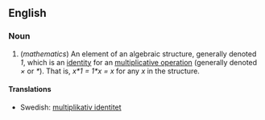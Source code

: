 ==English==

===Noun===

#(''mathematics'') An element of an algebraic structure, generally denoted ''1'', which is an [[identity]] for an [[multiplicative operation]] (generally denoted ''&times;'' or ''*'').  That is, ''x*1 = 1*x = x'' for any ''x'' in the structure.

====Translations====
*Swedish: [[multiplikativ identitet]]